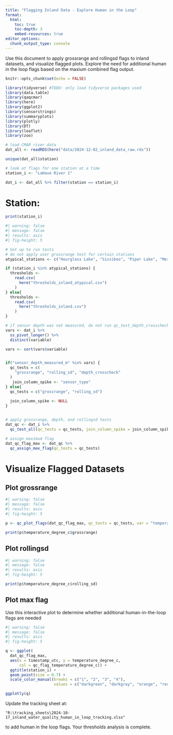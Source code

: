 ```yaml
---
title: "Flagging Inland Data - Explore Human in the Loop"
format:
  html:
    toc: true
    toc-depth: 3
    embed-resources: true
editor_options: 
  chunk_output_type: console
---
```


Use this document to apply grossrange and rollingsd flags to inland datasets, and visualize flagged plots. Explore the need for additional human in the loop flags based on the maxium combined flag output.

```r
knitr::opts_chunk$set(echo = FALSE)

library(tidyverse) #TODO: only load tidyverse packages used
library(data.table)
library(qaqcmar)
library(here)
library(ggplot2)
library(sensorstrings)
library(summaryplots)
library(plotly)
library(DT)
library(leaflet)
library(zoo)

# load CMAR river data
dat_all <- readRDS(here("data/2024-12-02_inland_data_raw.rds"))

unique(dat_all$station)

# look at flags for one station at a time
station_i <- "LaHave River 1"

dat_i <- dat_all %>% filter(station == station_i)


```

# Station:
```r
print(station_i)
```

```r
#| warning: false
#| message: false
#| results: asis
#| fig-height: 5

# Set up to run tests
# do not apply user grossrange test for certain stations
atypical_stations <- c("Hourglass Lake", "Sissiboo", "Piper Lake", "Mersey River 3")

if (station_i %in% atypical_stations) {
  thresholds <-
    read.csv(
      here("thresholds_inland_atypical.csv")
    )
} else{
  thresholds <-
    read.csv(
      here("thresholds_inland.csv")
    )
}

# if sensor depth was not measured, do not run qc_test_depth_crosscheck
vars <- dat_i %>% 
  ss_pivot_longer() %>% 
  distinct(variable)

vars <- sort(vars$variable)


if("sensor_depth_measured_m" %in% vars) {
  qc_tests = c(
    "grossrange", "rolling_sd", "depth_crosscheck"
  )
   join_column_spike <- "sensor_type"
} else{
  qc_tests = c("grossrange", "rolling_sd")
  
  join_column_spike <- NULL
}


# apply grossrange, depth, and rollingsd tests
dat_qc <- dat_i %>% 
  qc_test_all(qc_tests = qc_tests, join_column_spike = join_column_spike)

# assign maximum flag
dat_qc_flag_max <- dat_qc %>% 
  qc_assign_max_flag(qc_tests = qc_tests)

```


# Visualize Flagged Datasets 
## Plot grossrange
```r
#| warning: false
#| message: false
#| results: asis
#| fig-height: 5

p <- qc_plot_flags(dat_qc_flag_max, qc_tests = qc_tests, var = "temperature_degree_c")

print(p$temperature_degree_c$grossrange)
```

## Plot rollingsd
```r
#| warning: false
#| message: false
#| results: asis
#| fig-height: 5

print(p$temperature_degree_c$rolling_sd)
```

## Plot max flag
Use this interactive plot to determine whether additional human-in-the-loop flags are needed
```r
#| warning: false
#| message: false
#| results: asis
#| fig-height: 5

q <- ggplot(
  dat_qc_flag_max,
  aes(x = timestamp_utc, y = temperature_degree_c, 
      col = qc_flag_temperature_degree_c)) +
  ggtitle(station_i) +
  geom_point(size = 0.7) + 
  scale_color_manual(breaks = c("1", "2", "3", "4"),
                     values = c("darkgreen", "darkgray", "orange", "red"))

ggplotly(q)

```

Update the tracking sheet at:

`"R:\tracking_sheets\2024-10-17_inland_water_quality_human_in_loop_tracking.xlsx"` 

to add human in the loop flags. Your thresholds analysis is complete.
